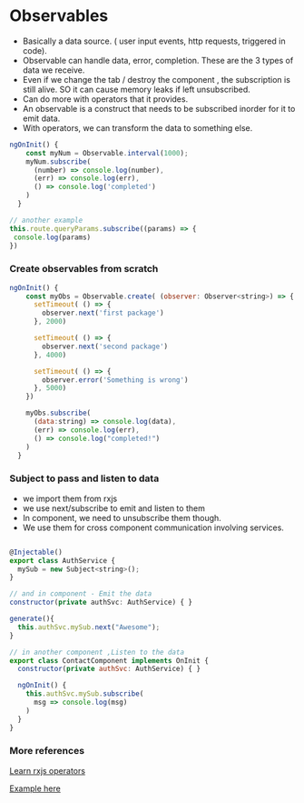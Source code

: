# Observables

- Basically a data source. ( user input events, http requests, triggered in code). 
- Observable can handle data, error, completion. These are the 3 types of data we receive.
- Even if we change the tab / destroy the component , the subscription is still alive. SO it can cause memory leaks if left unsubscribed.
- Can do more with operators that it provides.
- An observable is a construct that needs to be subscribed inorder for it to emit data.
- With operators, we can transform the data to something else. 

```js 
ngOnInit() {
    const myNum = Observable.interval(1000);
    myNum.subscribe(
      (number) => console.log(number),
      (err) => console.log(err),
      () => console.log('completed')
    )
  }

// another example 
this.route.queryParams.subscribe((params) => {
 console.log(params)
})
```

### Create observables from scratch 

```js 
ngOnInit() {
    const myObs = Observable.create( (observer: Observer<string>) => {
      setTimeout( () => {
        observer.next('first package')
      }, 2000)

      setTimeout( () => {
        observer.next('second package')
      }, 4000)

      setTimeout( () => {
        observer.error('Something is wrong')
      }, 5000)
    })

    myObs.subscribe(
      (data:string) => console.log(data),
      (err) => console.log(err),
      () => console.log("completed!")
    )
  }

```

### Subject to pass and listen to data 

- we import them from rxjs
- we use next/subscribe to emit and listen to them 
- In component, we need to unsubscribe them though.
- We use them for cross component communication involving services.

```js

@Injectable()
export class AuthService {
  mySub = new Subject<string>();
}

// and in component - Emit the data
constructor(private authSvc: AuthService) { }

generate(){
  this.authSvc.mySub.next("Awesome");
}

// in another component ,Listen to the data
export class ContactComponent implements OnInit {
  constructor(private authSvc: AuthService) { }

  ngOnInit() {
    this.authSvc.mySub.subscribe(
      msg => console.log(msg)
    )
  }
}

```
### More references
[Learn rxjs operators](https://www.learnrxjs.io/learn-rxjs/operators)

[Example here](https://stackblitz.com/edit/angular-ivy-yd24zc?file=src%2Fapp%2Fuser.service.ts)

